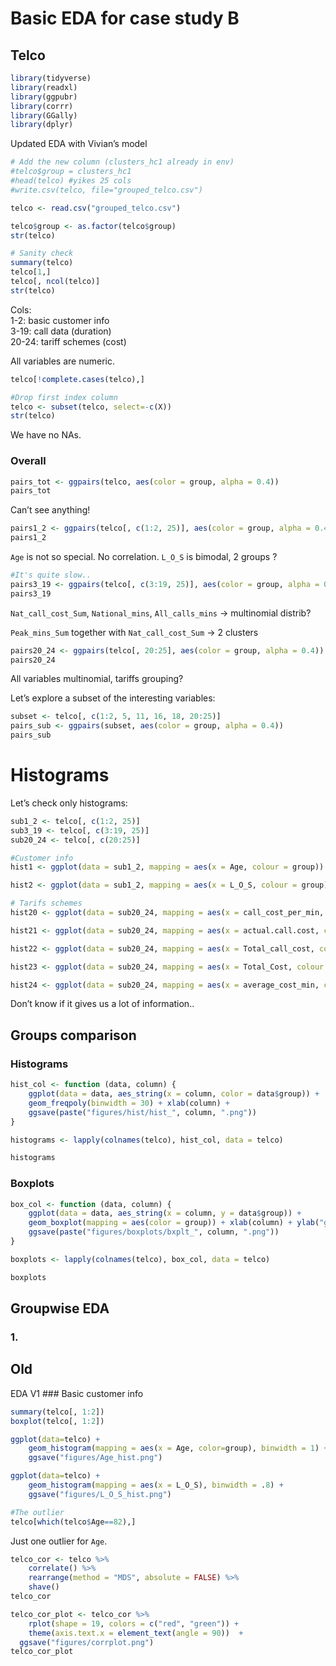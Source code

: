 # Basic EDA for case study B
## Telco


```r
library(tidyverse)
library(readxl)
library(ggpubr)
library(corrr)
library(GGally)
library(dplyr)
```


Updated EDA with Vivian's model
```r
# Add the new column (clusters_hc1 already in env)
#telco$group = clusters_hc1 
#head(telco) #yikes 25 cols
#write.csv(telco, file="grouped_telco.csv")

telco <- read.csv("grouped_telco.csv")

telco$group <- as.factor(telco$group)
str(telco)
```

```r
# Sanity check
summary(telco)
telco[1,]
telco[, ncol(telco)]
str(telco)
```

Cols:       
1-2: basic customer info        
3-19: call data (duration)      
20-24: tariff schemes (cost)        

All variables are numeric.

```r
telco[!complete.cases(telco),]

#Drop first index column
telco <- subset(telco, select=-c(X))
str(telco)
```
We have no NAs.

### Overall

```r
pairs_tot <- ggpairs(telco, aes(color = group, alpha = 0.4))
pairs_tot
```

Can't see anything!

```r
pairs1_2 <- ggpairs(telco[, c(1:2, 25)], aes(color = group, alpha = 0.4))
pairs1_2
```

`Age` is not so special. No correlation. `L_O_S` is bimodal, 2 groups ?

```r
#It's quite slow..
pairs3_19 <- ggpairs(telco[, c(3:19, 25)], aes(color = group, alpha = 0.4))
pairs3_19
```

`Nat_call_cost_Sum`, `National_mins`, `All_calls_mins` -> multinomial distrib?

`Peak_mins_Sum` together with `Nat_call_cost_Sum` -> 2 clusters

```r
pairs20_24 <- ggpairs(telco[, 20:25], aes(color = group, alpha = 0.4))
pairs20_24
```

All variables multinomial, tariffs grouping?

Let's explore a subset of the interesting variables:

```r
subset <- telco[, c(1:2, 5, 11, 16, 18, 20:25)]
pairs_sub <- ggpairs(subset, aes(color = group, alpha = 0.4))
pairs_sub
```


# Histograms
Let's check only histograms:

```r
sub1_2 <- telco[, c(1:2, 25)]
sub3_19 <- telco[, c(3:19, 25)]
sub20_24 <- telco[, c(20:25)]
```

```r
#Customer info
hist1 <- ggplot(data = sub1_2, mapping = aes(x = Age, colour = group)) + geom_freqpoly(binwidth = 3) + ggsave("figures/hist/histAge.png")

hist2 <- ggplot(data = sub1_2, mapping = aes(x = L_O_S, colour = group)) + geom_freqpoly(binwidth = 3) + ggsave("figures/hist/histLOS.png")

# Tarifs schemes
hist20 <- ggplot(data = sub20_24, mapping = aes(x = call_cost_per_min, colour = group)) + geom_freqpoly(binwidth = 3) + ggsave("figures/hist/hist_call_cost_per_min.png")

hist21 <- ggplot(data = sub20_24, mapping = aes(x = actual.call.cost, colour = group)) + geom_freqpoly(binwidth = 3) + ggsave("figures/hist/hist_actual.call.cost.png")

hist22 <- ggplot(data = sub20_24, mapping = aes(x = Total_call_cost, colour = group)) + geom_freqpoly(binwidth = 3) + ggsave("figures/hist/hist_Total_call_cost.png")

hist23 <- ggplot(data = sub20_24, mapping = aes(x = Total_Cost, colour = group)) + geom_freqpoly(binwidth = 3) + ggsave("figures/hist/hist_Total_Cost.png")

hist24 <- ggplot(data = sub20_24, mapping = aes(x = average_cost_min, colour = group)) + geom_freqpoly(binwidth = 3) + ggsave("figures/hist/hist_average_cost_min.png")
```
Don't know if it gives us a lot of information..

## Groups comparison

### Histograms

```r
hist_col <- function (data, column) {
    ggplot(data = data, aes_string(x = column, color = data$group)) +
    geom_freqpoly(binwidth = 30) + xlab(column) +
    ggsave(paste("figures/hist/hist_", column, ".png"))
}
```

```r
histograms <- lapply(colnames(telco), hist_col, data = telco)

histograms
```


### Boxplots

```r
box_col <- function (data, column) {
    ggplot(data = data, aes_string(x = column, y = data$group)) +
    geom_boxplot(mapping = aes(color = group)) + xlab(column) + ylab("groups") +
    ggsave(paste("figures/boxplots/bxplt_", column, ".png"))
}
```

```r
boxplots <- lapply(colnames(telco), box_col, data = telco)

boxplots
```

## Groupwise EDA

### 1.







## Old
EDA V1
### Basic customer info
```r
summary(telco[, 1:2])
boxplot(telco[, 1:2])

ggplot(data=telco) + 
    geom_histogram(mapping = aes(x = Age, color=group), binwidth = 1) +
    ggsave("figures/Age_hist.png")

ggplot(data=telco) + 
    geom_histogram(mapping = aes(x = L_O_S), binwidth = .8) +
    ggsave("figures/L_O_S_hist.png")

#The outlier
telco[which(telco$Age==82),]
```

Just one outlier for `Age`. 

```r
telco_cor <- telco %>%
    correlate() %>%
    rearrange(method = "MDS", absolute = FALSE) %>%
    shave() 
telco_cor

telco_cor_plot <- telco_cor %>%
    rplot(shape = 19, colors = c("red", "green")) +
    theme(axis.text.x = element_text(angle = 90))  +
  ggsave("figures/corrplot.png")
telco_cor_plot
```





